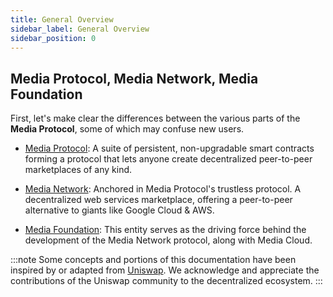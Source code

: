 ```yaml
---
title: General Overview
sidebar_label: General Overview
sidebar_position: 0
---
```

## Media Protocol, Media Network, Media Foundation
First, let's make clear the differences between the various parts of the **Media Protocol**, some of which may confuse new users.

- [Media Protocol](./protocol-overview): A suite of persistent, non-upgradable smart contracts forming a protocol that lets anyone create decentralized peer-to-peer marketplaces of any kind.

- [Media Network](https://www.media.network): Anchored in Media Protocol's trustless protocol. A decentralized web services marketplace, offering a peer-to-peer alternative to giants like Google Cloud & AWS.

- [Media Foundation](https://www.media.foundation/): This entity serves as the driving force behind the development of the Media Network protocol, along with Media Cloud.

:::note
Some concepts and portions of this documentation have been inspired by or adapted from [Uniswap](https://uniswap.org/). We acknowledge and appreciate the contributions of the Uniswap community to the decentralized ecosystem.
:::